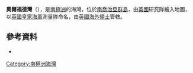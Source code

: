 {{Coord|54|17|S|36|16|W|display=title}}

'''奧爾福德灣'''（{{lang-en|Alsford Bay}}），是[[南極洲|南極洲]]的海灣，位於[[南喬治亞群島|南喬治亞群島]]，由[[英國|英國]]研究隊繪入地圖，以[[英國皇家海軍|英國皇家海軍]]測量隊命名，由[[英國海外領土|英國海外領土]]管轄。

==參考資料==
* {{usgs-gazetteer|id=327}}

{{Antarctica-geo-stub}}
[[Category:南極洲海灣|Category:南極洲海灣]]